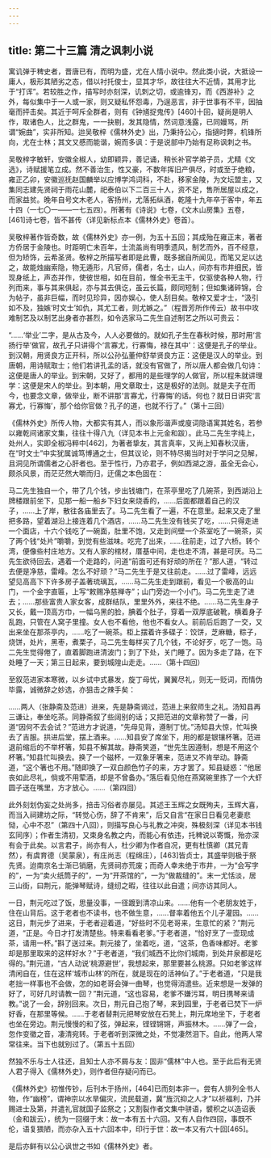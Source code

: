 ```yaml
---
---
---
```

title: 第二十三篇 清之讽刺小说
---




寓讥弹于稗史者，晋唐已有，而明为盛，尤在人情小说中。然此类小说，大抵设一庸人，极形其陋劣之态，借以衬托俊士，显其才华，故往往大不近情，其用才比于“打诨”。若较胜之作，描写时亦刻深，讥刺之切，或逾锋刃，而《西游补》之外，每似集中于一人或一家，则又疑私怀怨毒，乃逞恶言，非于世事有不平，因抽毫而抨击矣。其近于呵斥全群者，则有《钟馗捉鬼传》[460]十回，疑尚是明人作，取诸色人，比之群鬼，一一抉剔，发其隐情，然词意浅露，已同嫚骂，所谓“婉曲”，实非所知。迨吴敬梓《儒林外史》出，乃秉持公心，指擿时弊，机锋所向，尤在士林；其文又慼而能谐，婉而多讽：于是说部中乃始有足称讽刺之书。

吴敬梓字敏轩，安徽全椒人，幼即颖异，善记诵，稍长补官学弟子员，尤精《文选》，诗赋援笔立成。然不善治生，性又豪，不数年挥旧产俱尽，时或至于绝粮，雍正乙卯，安徽巡抚赵国麟举以应博学鸿词科，不赴，移家金陵，为文坛盟主，又集同志建先贤祠于雨花山麓，祀泰伯以下二百三十人，资不足，售所居屋以成之，而家益贫。晚年自号文木老人，客扬州，尤落拓纵酒，乾隆十九年卒于客中，年五十四（一七〇一——一七五四）。所著有《诗说》七卷，《文木山房集》五卷，[461]诗七卷，皆不甚传（详见新标点本《儒林外史》卷首）。

吴敬梓著作皆奇数，故《儒林外史》亦一例，为五十五回；其成殆在雍正末，著者方侨居于金陵也。时距明亡未百年，士流盖尚有明季遗风，制艺而外，百不经意，但为矫饰，云希圣贤。敬梓之所描写者即是此曹，既多据自所闻见，而笔又足以达之，故能烛幽索隐，物无遁形，凡官师，儒者，名士，山人，间亦有市井细民，皆现身纸上，声态并作，使彼世相，如在目前，惟全书无主干，仅驱使各种人物，行列而来，事与其来俱起，亦与其去俱讫，虽云长篇，颇同短制；但如集诸碎锦，合为帖子，虽非巨幅，而时见珍异，因亦娱心，使人刮目矣。敬梓又爱才士，“汲引如不及，独嫉‘时文士’如仇，其尤工者，则尤嫉之。”（程晋芳所作传云）故书中攻难制艺及以制艺出身者亦甚烈，如令选家马二先生自述制艺之所以可贵云：

“……‘举业’二字，是从古及今，人人必要做的。就如孔子生在春秋时候，那时用‘言扬行举’做官，故孔子只讲得个‘言寡尤，行寡悔，禄在其中’：这便是孔子的举业。到汉朝，用贤良方正开科，所以公孙弘董仲舒举贤良方正：这便是汉人的举业。到唐朝，用诗赋取士；他们若讲孔孟的话，就没有官做了，所以唐人都会做几句诗：这便是唐人的举业。到宋朝，又好了，都用的是些理学的人做官，所以程朱就讲理学：这便是宋人的举业。到本朝，用文章取士，这是极好的法则。就是夫子在而今，也要念文章，做举业，断不讲那‘言寡尤，行寡悔’的话。何也？就日日讲究‘言寡尤，行寡悔’，那个给你官做？孔子的道，也就不行了。”（第十三回）

《儒林外史》所传人物，大都实有其人，而以象形谐声或廋词隐语寓其姓名，若参以雍乾间诸家文集，往往十得八九（详见本书上元金和跋）。此马二先生字纯上，处州人，实即全椒冯粹中[462]，为著者挚友，其言真率，又尚上知春秋汉唐，在“时文士”中实犹属诚笃博通之士，但其议论，则不特尽揭当时对于学问之见解，且洞见所谓儒者之心肝者也。至于性行，乃亦君子，例如西湖之游，虽全无会心，颇杀风景，而茫茫然大嚼而归，迂儒之本色固在：

马二先生独自一个，带了几个钱，步出钱塘门，在茶亭里吃了几碗茶，到西湖沿上牌楼跟前坐下，见那一船一船乡下妇女来烧香的，……后面都跟着自己的汉子，……上了岸，散往各庙里去了。马二先生看了一遍，不在意里。起来又走了里把多路，望着湖沿上接连着几个酒店，……马二先生没有钱买了吃，……只得走进一个面店，十六个钱吃了一碗面，肚里不饱，又走到间壁一个茶室吃了一碗茶，买了两个钱“处片”嚼嚼，到觉有些滋味。吃完了出来，……往前走，过了六桥。转个湾，便像些村庄地方。又有人家的棺材，厝基中间，走也走不清，甚是可厌。马二先生欲待回去，遇着一个走路的，问道“前面可还有好顽的所在？”那人道，“转过去便是净慈，雷峰。怎么不好顽？”马二先生于是又往前走。……过了雷峰，远远望见高高下下许多房子盖著琉璃瓦，……马二先生走到跟前，看见一个极高的山门，一个金字直匾，上写“敕赐净慈禅寺”；山门旁边一个小门。马二先生走了进去；……那些富贵人家女客，成群结队，里里外外，来往不绝。……马二先生身子又长，戴一顶高方巾，一幅乌黑的脸，腆着个肚子，穿着一双厚底破靴，横着身子乱跑，只管在人窝子里撞。女人也不看他，他也不看女人。前前后后跑了一交，又出来坐在那茶亭内，……吃了一碗茶。柜上摆着许多碟子：饺饼，芝麻糖，粽子，烧饼，处片，黑枣，煮栗子，马二先生每样买了几个钱，不论好歹，吃了一饱。马二先生觉得倦了，直着脚跑进清波门；到了下处，关门睡了。因为多走了路，在下处睡了一天；第三日起来，要到城隍山走走。……（第十四回）

至叙范进家本寒微，以乡试中式暴发，旋丁母忧，翼翼尽礼，则无一贬词，而情伪毕露，诚微辞之妙选，亦狙击之辣手矣：

……两人（张静斋及范进）进来，先是静斋谒过，范进上来叙师生之礼。汤知县再三谦让，奉坐吃茶。同静斋叙了些阔别的话；又把范进的文章称赞了一番，问道“因何不去会试？”范进方才说道，“先母见背，遵制丁忧。”汤知县大惊，忙叫换去了吉服。拱进后堂，摆上酒来。……知县安了席坐下，用的都是银镶杯箸。范进退前缩后的不举杯箸，知县不解其故。静斋笑道，“世先生因遵制，想是不用这个杯箸。”知县忙叫换去。换了一个磁杯，一双象牙箸来，范进又不肯举动。静斋道，“这个箸也不用。”随即换了一双白颜色竹子的来，方才罢了。知县疑惑：“他居丧如此尽礼，倘或不用荤酒，却是不曾备办。”落后看见他在燕窝碗里拣了一个大虾圆子送在嘴里，方才放心。……（第四回）

此外刻划伪妄之处尚多，掊击习俗者亦屡见。其述王玉辉之女既殉夫，玉辉大喜，而当入祠建坊之际，“转觉心伤，辞了不肯来”，后又自言“在家日日看见老妻悲恸，心中不忍”（第四十八回），则描写良心与礼教之冲突，殊极刻深（详见本书钱玄同序）；作者生清初，又束身名教之内，而能心有依违，托稗说以寄慨，殆亦深有会于此矣。以言君子，尚亦有人，杜少卿为作者自况，更有杜慎卿（其兄青然），有虞育德（吴蒙泉），有庄尚志（程绵庄），[463]皆贞士，其盛举则极于祭先贤。迨南京名士渐已销磨，先贤祠亦荒废；而奇人幸未绝于市井，一为“会写字的”，一为“卖火纸筒子的”，一为“开茶馆的”，一为“做裁缝的”。末一尤恬淡，居三山街，曰荆元，能弹琴赋诗，缝纫之暇，往往以此自遣；间亦访其同人。

一日，荆元吃过了饭，思量没事，一径踱到清凉山来。……他有一个老朋友姓于，住在山背后。这于老者也不读书，也不做生意，……督率着他五个儿子灌园。……这日，荆元步了进来，于老者迎着道，“好些时不见老哥来，生意忙的紧？”荆元道，“正是。今日才打发清楚些。特来看看老爹。”于老者道，“恰好烹了一壶现成茶，请用一杯。”斟了送过来。荆元接了，坐着吃，道，“这茶，色香味都好。老爹却是那里取来的这样好水？”于老者道，“我们城西不比你们城南，到处井泉都是吃得的。”荆元道，“古人动说‘桃源避世’，我想起来，那里要甚么桃源。只如老爹这样清闲自在，住在这样‘城市山林’的所在，就是现在的活神仙了。”于老者道，“只是我老拙一样事也不会做，怎的如老哥会弹一曲琴，也觉得消遣些。近来想是一发弹的好了，可好几时请教一回？”荆元道，“这也容易，老爹不嫌污耳，明日携琴来请教。”说了一会，辞别回来。次日，荆元自己抱了琴，来到园里，于老者已焚下一炉好香，在那里等候。……于老者替荆元把琴安放在石凳上，荆元席地坐下，于老者也坐在旁边。荆元慢慢的和了弦，弹起来，铿铿锵锵，声振林木。……弹了一会，忽作变徵之音，凄清宛转。于老者听到深微之处，不觉凄然泪下。自此，他两人常常往来。当下也就别过了。（第五十五回）

然独不乐与士人往还，且知士人亦不屑与友：固非“儒林”中人也。至于此后有无贤人君子得入《儒林外史》，则作者但存疑问而已。

《儒林外史》初惟传钞，后刊木于扬州，[464]已而刻本非一。尝有人排列全书人物，作“幽榜”，谓神宗以水旱偏灾，流民载道，冀“旌沉抑之人才”以祈福利，乃并赐进士及第，并遣礼官就国子监祭之；又割裂作者文集中骈语，襞积之以造诏表（金和跋云），统为一回缀于末：故一本有五十六回。又有人自作四回，事既不伦，语复猥陋，而亦杂入五十六回本中，印行于世：故一本又有六十回[465]。

是后亦鲜有以公心讽世之书如《儒林外史》者。
